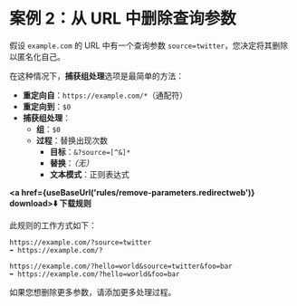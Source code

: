 
# 案例 2：从 URL 中删除查询参数

假设 `example.com` 的 URL 中有一个查询参数 `source=twitter`，您决定将其删除以匿名化自己。

在这种情况下，**捕获组处理**选项是最简单的方法：

* **重定向自**：`https://example.com/*`（通配符）
* **重定向到**：`$0`
* **捕获组处理**：
    * **组**：`$0`
    * **过程**：替换出现次数
        * **目标**：`&?source=[^&]*`
        * **替换**：*（无）*
        * **文本模式**：正则表达式

**<a href={useBaseUrl('rules/remove-parameters.redirectweb')} download>⬇️ 下载规则</a>**

此规则的工作方式如下：

```
https://example.com/?source=twitter
➡️ https://example.com/?
```

```
https://example.com/?hello=world&source=twitter&foo=bar
➡️ https://example.com/?hello=world&foo=bar
```

如果您想删除更多参数，请添加更多处理过程。
